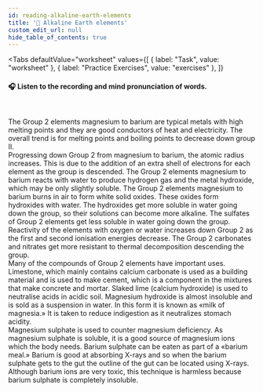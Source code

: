 ```yaml
---
id: reading-alkaline-earth-elements
title: '📝 Alkaline Earth elements'
custom_edit_url: null
hide_table_of_contents: true
---
```



<Tabs
  defaultValue="worksheet"
  values={[
    { label: "Task", value: "worksheet" },
    { label: "Practice Exercises", value: "exercises" },
  ]}
>
<TabItem value="worksheet">

#### 🎧️ Listen to the recording and mind pronunciation of words.

<ReactPlayer
  url='/media/519.9f6990e2.mp3'
  width='100ww'
  height='40px'
  controls={true}
/>

<br />

The Group 2 elements magnesium to barium are typical metals with high melting points and they are good conductors of heat and electricity. The overall trend is for melting points and boiling points to decrease down group II.  
Progressing down Group 2 from magnesium to barium, the atomic radius increases. This is due to the addition of an extra shell of electrons for each element as the group is descended. The Group 2 elements magnesium to barium reacts with water to produce hydrogen gas and the metal hydroxide, which may be only slightly soluble. The Group 2 elements magnesium to barium burns in air to form white solid oxides. These oxides form hydroxides with water. The hydroxides get more soluble in water going down the group, so their solutions can become more alkaline. The sulfates of Group 2 elements get less soluble in water going down the group. Reactivity of the elements with oxygen or water increases down Group 2 as the first and second ionisation energies decrease. The Group 2 carbonates and nitrates get more resistant to thermal decomposition descending the group.  
Many of the compounds of Group 2 elements have important uses. Limestone, which mainly contains calcium carbonate is used as a building material and is used to make cement, which is a component in the mixtures that make concrete and mortar. Slaked lime (calcium hydroxide) is used to neutralise acids in acidic soil. Magnesium hydroxide is almost insoluble and is sold as a suspension in water. In this form it is known as «milk of magnesia.» It is taken to reduce indigestion as it neutralizes stomach acidity.  
Magnesium sulphate is used to counter magnesium deficiency. As magnesium sulphate is soluble, it is a good source of magnesium ions which the body needs. Barium sulphate can be eaten as part of a «barium meal.» Barium is good at absorbing X-rays and so when the barium sulphate gets to the gut the outline of the gut can be located using X-rays. Although barium ions are very toxic, this technique is harmless because barium sulphate is completely insoluble.
  <Frame src="https://learningapps.org/watch?v=pj9m14bvj21" height="520px" />
</TabItem>

<TabItem value="exercises">

  <Frame src="https://learningapps.org/watch?v=pwrcczdca21" height="640px" />

</TabItem>
</Tabs>
